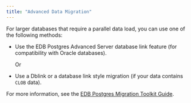 ```yaml
---
title: "Advanced Data Migration"
---
```


<div id="mp_advanced_data_migration" class="registered_link"></div>


For larger databases that require a parallel data load, you can use one of the following methods:

  - Use the EDB Postgres Advanced Server database link feature (for compatibility with Oracle databases).
    
    Or

  - Use a Dblink or a database link style migration (if your data contains `CLOB` data).

For more information, see the [EDB Postgres Migration Toolkit Guide](https://www.enterprisedb.com/edb-docs/p/edb-postgres-migration-toolkit).
